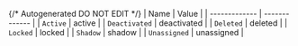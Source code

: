 {/* Autogenerated DO NOT EDIT  */}
| Name          | Value         |
| ------------- | ------------- |
| `Active`      | active        |
| `Deactivated` | deactivated   |
| `Deleted`     | deleted       |
| `Locked`      | locked        |
| `Shadow`      | shadow        |
| `Unassigned`  | unassigned    |